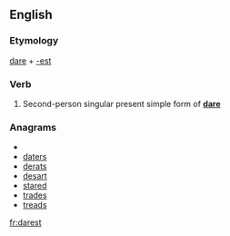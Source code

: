==English==

===Etymology===
[[dare]] + [[-est]]

===Verb===
{{infl|en|verb form}}

# {{archaic}} Second-person singular present simple form of '''[[dare]]'''

===Anagrams===
* {{alphagram|aderst}}
* [[daters#English|daters]]
* [[derats#English|derats]]
* [[desart#English|desart]]
* [[stared#English|stared]]
* [[trades#English|trades]]
* [[treads#English|treads]]


[[fr:darest]]
